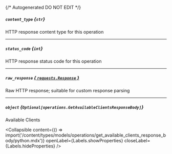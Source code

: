 {/* Autogenerated DO NOT EDIT  */}

##### `content_type` *{`str`}*
HTTP response content type for this operation

---
##### `status_code` *{`int`}*
HTTP response status code for this operation

---
##### `raw_response` [*{ `requests.Response` }*](https://requests.readthedocs.io/en/latest/api/#requests.Response)
Raw HTTP response; suitable for custom response parsing

---
##### `object` *{`Optional[operations.GetAvailableClientsResponseBody]`}*
Available Clients

<Collapsible content={() => import('/content/types/models/operations/get_available_clients_response_body/python.mdx')} openLabel={Labels.showProperties} closeLabel={Labels.hideProperties} />



